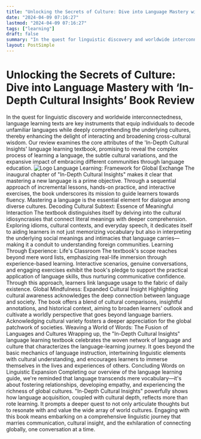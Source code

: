 ```yaml
---
title: "Unlocking the Secrets of Culture: Dive into Language Mastery with ‘In-Depth Cultural Insights’ Book Review"
date: "2024-04-09 07:16:27"
lastmod: "2024-04-09 07:16:27"
tags: ["learning"]
draft: false
summary: "In the quest for linguistic discovery and worldwide interconnectedness, language learning texts are key instruments that equip individuals to decode unfamiliar languages while deeply comprehending the underlying cultures, thereby enhancing the delight of interacting and broadening cross-cultural wisdom. Our review examines the core attributes of the 'In-Depth Cultural Insights' language learning textbook, promising to reveal the complex process of learning a language, the subtle cultural variations, and the expansive impact of embracing different communities through language education."
layout: PostSimple
---
```

# Unlocking the Secrets of Culture: Dive into Language Mastery with ‘In-Depth Cultural Insights’ Book Review
In the quest for linguistic discovery and worldwide interconnectedness, language learning texts are key instruments that equip individuals to decode unfamiliar languages while deeply comprehending the underlying cultures, thereby enhancing the delight of interacting and broadening cross-cultural wisdom. Our review examines the core attributes of the 'In-Depth Cultural Insights' language learning textbook, promising to reveal the complex process of learning a language, the subtle cultural variations, and the expansive impact of embracing different communities through language education.
<img alt="Logo" src="https://cdn.seniorsselection.com/src_image/ab2ef2ffb08366c48c9d2733837283ff.webp"/>
Language Learning: Framework for Global Exchange
The inaugural chapter of "In-Depth Cultural Insights" makes it clear that mastering a new language is a prime objective. Through a sequential approach of incremental lessons, hands-on practice, and interactive exercises, the book underscores its mission to guide learners towards fluency. Mastering a language is the essential element for dialogue among diverse cultures.
Decoding Cultural Subtext: Essence of Meaningful Interaction
The textbook distinguishes itself by delving into the cultural idiosyncrasies that connect literal meanings with deeper comprehension. Exploring idioms, cultural contexts, and everyday speech, it dedicates itself to aiding learners in not just memorizing vocabulary but also in interpreting the underlying social meanings and intimacies that language carries—making it a conduit to understanding foreign communities.
Learning Through Experience: Life's Classroom
The textbook's scope reaches beyond mere word lists, emphasizing real-life immersion through experience-based learning. Interactive scenarios, genuine conversations, and engaging exercises exhibit the book's pledge to support the practical application of language skills, thus nurturing communicative confidence. Through this approach, learners link language usage to the fabric of daily existence.
Global Mindfulness: Expanded Cultural Insight
Highlighting cultural awareness acknowledges the deep connection between language and society. The book offers a blend of cultural comparisons, insightful annotations, and historical context, aiming to broaden learners' outlook and cultivate a worldly perspective that goes beyond language barriers. Acknowledging cultural variety fosters a deeper appreciation for the global patchwork of societies.
Weaving a World of Words: The Fusion of Languages and Cultures
Wrapping up, the "In-Depth Cultural Insights" language learning textbook celebrates the woven network of language and culture that characterizes the language-learning journey. It goes beyond the basic mechanics of language instruction, intertwining linguistic elements with cultural understanding, and encourages learners to immerse themselves in the lives and experiences of others.
Concluding Words on Linguistic Expansion
Completing our overview of the language learning guide, we're reminded that language transcends mere vocabulary—it's about fostering relationships, developing empathy, and experiencing the richness of global cultures. "In-Depth Cultural Insights" powerfully shows how language acquisition, coupled with cultural depth, reflects more than rote learning. It prompts a deeper quest to not only articulate thoughts but to resonate with and value the wide array of world cultures. Engaging with this book means embarking on a comprehensive linguistic journey that marries communication, cultural insight, and the exhilaration of connecting globally, one conversation at a time.
        